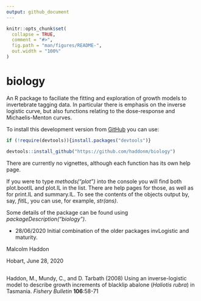 ```yaml
---
output: github_document
---
```


<!-- README.md is generated from README.Rmd. Please edit that file -->

```r
knitr::opts_chunk$set(
  collapse = TRUE,
  comment = "#>",
  fig.path = "man/figures/README-",
  out.width = "100%"
)
```

# biology

An R package to faciliate the fitting and exploration of growth models to invertebrate tagging data. In particular there is emphasis on the inverse logistic curve, but also functions relating to the dose-response and Michaelis-Menton curves.

To install this development version from [GitHub](https://www.github.com/) you can use:

```r
if (!require(devtools)){install.packages("devtools")} 

devtools::install_github("https://github.com/haddonm/biology")
```

There are currently no vignettes, although each function has its own help page.

If you were to type _methods("plot")_ into the console you will find both plot.bootIL and plot.IL in the list. There are help pages for those, as well as for print.IL and summary.IL. To see the contents of the objects output by, say, _fitIL_, you can use, for example, _str(ans)_. 

Some details of the package can be found using _packageDescription("biology")_.

* 28/06/2020 Initial combination of the older packages invLogistic and maturity.


Malcolm Haddon

Hobart, June 28, 2020

##
Haddon, M., Mundy, C., and D. Tarbath (2008) Using an inverse-logistic 
    model to describe growth increments of blacklip abalone (_Haliotis rubra_) 
    in Tasmania. _Fishery Bulletin_ __106__:58-71

